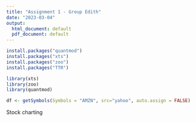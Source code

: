 ```yaml
---
title: "Assignment 1 - Group Edith"
date: "2023-03-04"
output:
  html_document: default
  pdf_document: default
---
```

```r
install.packages("quantmod")
install.packages("xts")
install.packages("zoo")
install.packages("TTR")
```


```r
library(xts)
library(zoo)
library(quantmod)
```

```r
df <- getSymbols(Symbols = "AMZN", src="yahoo", auto.assign = FALSE)
```


Stock charting

```r

```

